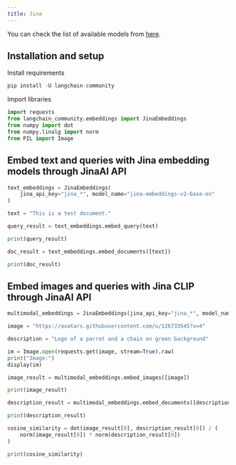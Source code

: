 ```yaml
---
title: Jina
---
```


You can check the list of available models from [here](https://jina.ai/embeddings/).

## Installation and setup

Install requirements


```python
pip install -U langchain-community
```

Import libraries


```python
import requests
from langchain_community.embeddings import JinaEmbeddings
from numpy import dot
from numpy.linalg import norm
from PIL import Image
```

## Embed text and queries with Jina embedding models through JinaAI API


```python
text_embeddings = JinaEmbeddings(
    jina_api_key="jina_*", model_name="jina-embeddings-v2-base-en"
)
```


```python
text = "This is a test document."
```


```python
query_result = text_embeddings.embed_query(text)
```


```python
print(query_result)
```


```python
doc_result = text_embeddings.embed_documents([text])
```


```python
print(doc_result)
```

## Embed images and queries with Jina CLIP through JinaAI API


```python
multimodal_embeddings = JinaEmbeddings(jina_api_key="jina_*", model_name="jina-clip-v1")
```


```python
image = "https://avatars.githubusercontent.com/u/126733545?v=4"

description = "Logo of a parrot and a chain on green background"

im = Image.open(requests.get(image, stream=True).raw)
print("Image:")
display(im)
```


```python
image_result = multimodal_embeddings.embed_images([image])
```


```python
print(image_result)
```


```python
description_result = multimodal_embeddings.embed_documents([description])
```


```python
print(description_result)
```


```python
cosine_similarity = dot(image_result[0], description_result[0]) / (
    norm(image_result[0]) * norm(description_result[0])
)
```


```python
print(cosine_similarity)
```
